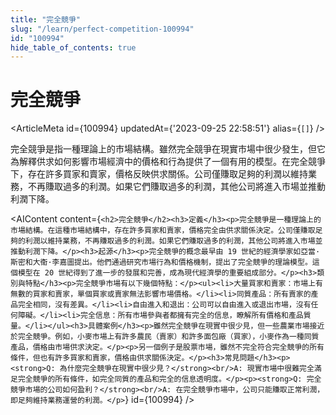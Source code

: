 ```yaml
---
title: "完全競爭"
slug: "/learn/perfect-competition-100994"
id: "100994"
hide_table_of_contents: true
---
```



# 完全競爭

<ArticleMeta id={100994} updatedAt={'2023-09-25 22:58:51'} alias={`[]`} />
<div className='border-solid border-b border-t-0 my-4 border-[var(--ifm-color-gray-300)]' />

完全競爭是指一種理論上的市場結構。雖然完全競爭在現實市場中很少發生，但它為解釋供求如何影響市場經濟中的價格和行為提供了一個有用的模型。在完全競爭下，存在許多買家和賣家，價格反映供求關係。公司僅賺取足夠的利潤以維持業務，不再賺取過多的利潤。如果它們賺取過多的利潤，其他公司將進入市場並推動利潤下降。

<AIContent content={`<h2>完全競爭</h2><h3>定義</h3><p>完全競爭是一種理論上的市場結構。在這種市場結構中，存在許多買家和賣家，價格完全由供求關係決定。公司僅賺取足夠的利潤以維持業務，不再賺取過多的利潤。如果它們賺取過多的利潤，其他公司將進入市場並推動利潤下降。</p><h3>起源</h3><p>完全競爭的概念最早由 19 世紀的經濟學家如亞當·斯密和大衞·李嘉圖提出。他們通過研究市場行為和價格機制，提出了完全競爭的理論模型。這個模型在 20 世紀得到了進一步的發展和完善，成為現代經濟學的重要組成部分。</p><h3>類別與特點</h3><p>完全競爭市場有以下幾個特點：</p><ul><li>大量買家和賣家：市場上有無數的買家和賣家，單個買家或賣家無法影響市場價格。</li><li>同質產品：所有賣家的產品完全相同，沒有差異。</li><li>自由進入和退出：公司可以自由進入或退出市場，沒有任何障礙。</li><li>完全信息：所有市場參與者都擁有完全的信息，瞭解所有價格和產品質量。</li></ul><h3>具體案例</h3><p>雖然完全競爭在現實中很少見，但一些農業市場接近於完全競爭。例如，小麥市場上有許多農民（賣家）和許多面包廠（買家），小麥作為一種同質產品，價格由市場供求決定。</p><p>另一個例子是股票市場，雖然不完全符合完全競爭的所有條件，但也有許多買家和賣家，價格由供求關係決定。</p><h3>常見問題</h3><p><strong>Q: 為什麼完全競爭在現實中很少見？</strong><br/>A: 現實市場中很難完全滿足完全競爭的所有條件，如完全同質的產品和完全的信息透明度。</p><p><strong>Q: 完全競爭市場的公司如何盈利？</strong><br/>A: 在完全競爭市場中，公司只能賺取正常利潤，即足夠維持業務運營的利潤。</p>`} id={100994} />
